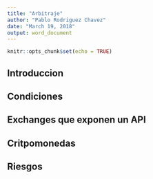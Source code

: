 ```yaml
---
title: "Arbitraje"
author: "Pablo Rodriguez Chavez"
date: "March 19, 2018"
output: word_document
---
```


```r
knitr::opts_chunk$set(echo = TRUE)
```

## Introduccion

## Condiciones

## Exchanges que exponen un API

## Critpomonedas

## Riesgos



